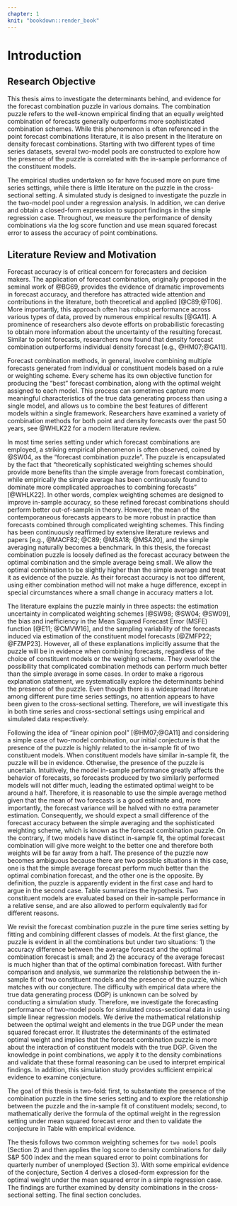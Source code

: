 ```yaml
---
chapter: 1
knit: "bookdown::render_book"
---
```


# Introduction 

## Research Objective

This thesis aims to investigate the determinants behind, and evidence for the forecast combination puzzle in various domains. The combination puzzle refers to the well-known empirical finding that an equally weighted combination of forecasts generally outperforms more sophisticated combination schemes. While this phenomenon is often referenced in the point forecast combinations literature, it is also present in the literature on density forecast combinations. Starting with two different types of time series datasets, several two-model pools are constructed to explore how the presence of the puzzle is correlated with the in-sample performance of the constituent models. 

The empirical studies undertaken so far have focused more on pure time series settings, while there is little literature on the puzzle in the cross-sectional setting. A simulated study is designed to investigate the puzzle in the two-model pool under a regression analysis. In addition, we can derive and obtain a closed-form expression to support findings in the simple regression case. Throughout, we measure the performance of density combinations via the log score function and use mean squared forecast error to assess the accuracy of point combinations.





## Literature Review and Motivation

Forecast accuracy is of critical concern for forecasters and decision makers. The application of forecast combination, originally proposed in the seminal work of @BG69, provides the evidence of dramatic improvements in forecast accuracy, and therefore has attracted wide attention and contributions in the literature, both theoretical and applied [@C89;@T06]. More importantly, this approach often has robust performance across various types of data, proved by numerous empirical results [@GA11]. A prominence of researchers also devote efforts on probabilistic forecasting to obtain more information about the uncertainty of the resulting forecast. Similar to point forecasts, researchers now found that density forecast combination outperforms individual density forecast [e.g., @HM07;@GA11].



Forecast combination methods, in general, involve combining multiple forecasts generated from individual or constituent models based on a rule or weighting scheme. Every scheme has its own objective function for producing the "best" forecast combination, along with the optimal weight assigned to each model. This process can sometimes capture more meaningful characteristics of the true data generating process than using a single model, and allows us to combine the best features of different models within a single framework. Researchers have examined a variety of combination methods for both point and density forecasts over the past 50 years, see @WHLK22 for a modern literature review.

In most time series setting under which forecast combinations are employed, a striking empirical phenomenon is often observed, coined by @SW04, as the "forecast combination puzzle". The puzzle is encapsulated by the fact that "theoretically sophisticated weighting schemes should provide more benefits than the simple average from forecast combination, while empirically the simple average has been continuously found to dominate more complicated approaches to combining forecasts" [@WHLK22]. In other words, complex weighting schemes are designed to improve in-sample accuracy, so these refined forecast combinations should perform better out-of-sample in theory. However, the mean of the contemporaneous forecasts appears to be more robust in practice than forecasts combined through complicated weighting schemes. This finding has been continuously reaffirmed by extensive literature reviews and papers [e.g., @MACF82; @C89; @MSA18; @MSA20], and the simple averaging naturally becomes a benchmark. In this thesis, the forecast combination puzzle is loosely defined as the forecast accuracy between the optimal combination and the simple average being small. We allow the optimal combination to be slightly higher than the simple average and treat it as evidence of the puzzle. As their forecast accuracy is not too different, using either combination method will not make a huge difference, except in special circumstances where a small change in accuracy matters a lot.



The literature explains the puzzle mainly in three aspects: the estimation uncertainty in complicated weighting schemes [@SW98; @SW04; @SW09], the bias and inefficiency in the Mean Squared Forecast Error (MSFE) function [@E11; @CMVW16], and the sampling variability of the forecasts induced via estimation of the constituent model forecasts [@ZMFP22; @FZMP23]. However, all of these explanations implicitly assume that the puzzle will be in evidence when combining forecasts, regardless of the choice of constituent models or the weighing scheme. They overlook the possibility that complicated combination methods can perform much better than the simple average in some cases. In order to make a rigorous explanation statement, we systematically explore the determinants behind the presence of the puzzle. Even though there is a widespread literature among different pure time series settings, no attention appears to have been given to the cross-sectional setting. Therefore, we will investigate this in both time series and cross-sectional settings using empirical and simulated data respectively.



Following the idea of "linear opinion pool" [@HM07;@GA11] and considering a simple case of two-model combination, our initial conjecture is that the presence of the puzzle is highly related to the in-sample fit of two constituent models. When constituent models have similar in-sample fit, the puzzle will be in evidence. Otherwise, the presence of the puzzle is uncertain. Intuitively, the model in-sample performance greatly affects the behavior of forecasts, so forecasts produced by two similarly performed models will not differ much, leading the estimated optimal weight to be around a half. Therefore, it is reasonable to use the simple average method given that the mean of two forecasts is a good estimate and, more importantly, the forecast variance will be halved with no extra parameter estimation. Consequently, we should expect a small difference of the forecast accuracy between the simple averaging and the sophisticated weighting scheme, which is known as the forecast combination puzzle. On the contrary, if two models have distinct in-sample fit, the optimal forecast combination will give more weight to the better one and therefore both weights will be far away from a half. The presence of the puzzle now becomes ambiguous because there are two possible situations in this case, one is that the simple average forecast perform much better than the optimal combination forecast, and the other one is the opposite. By definition, the puzzle is apparently evident in the first case and hard to argue in the second case. Table \ref{tab:1} summarizes the hypothesis. Two constituent models are evaluated based on their in-sample performance in a relative sense, and are also allowed to perform equivalently ``Bad`` for different reasons.

\begin{table}[ht]
\centering
\begin{tabular}{cccc}
                       &      & \multicolumn{2}{c}{$M_2$} \\
                       &      & Good       & Bad       \\
\multirow{2}{*}{$M_1$} & Good & $\surd$    & $?$ \\
                       & Bad  & $?$        & $\surd$
\end{tabular}
\caption{The first row and the first column refer to two constituent models in a combination, $M_1$ and $M_2$. ``Good`` means that the model fits the data well, whereas ``Bad`` denotes that the model fails to capture some important features of the data. The ``$\surd$`` indicates the presence of the forecast combination puzzle, while ``$?$`` implies that the presence of the puzzle is uncertain.}
\label{tab:1}
\end{table}



We revisit the forecast combination puzzle in the pure time series setting by fitting and combining different classes of models. At the first glance, the puzzle is evident in all the combinations but under two situations: 1) the accuracy difference between the average forecast and the optimal combination forecast is small; and 2) the accuracy of the average forecast is much higher than that of the optimal combination forecast. With further comparison and analysis, we summarize the relationship between the in-sample fit of two constituent models and the presence of the puzzle, which matches with our conjecture. The difficulty with empirical data where the true data generating process (DGP) is unknown can be solved by conducting a simulation study. Therefore, we investigate the forecasting performance of two-model pools for simulated cross-sectional data in using simple linear regression models. We derive the mathematical relationship between the optimal weight and elements in the true DGP under the mean squared forecast error. It illustrates the determinants of the estimated optimal weight and implies that the forecast combination puzzle is more about the interaction of constituent models with the true DGP. Given the knowledge in point combinations, we apply it to the density combinations and validate that these formal reasoning can be used to interpret empirical findings. In addition, this simulation study provides sufficient empirical evidence to examine conjecture.



The goal of this thesis is two-fold: first, to substantiate the presence of the combination puzzle in the time series setting and to explore the relationship between the puzzle and the in-sample fit of constituent models; second, to mathematically derive the formula of the optimal weight in the regression setting under mean squared forecast error and then to validate the conjecture in Table \ref{tab:1} with empirical evidence.

The thesis follows two common weighting schemes for `two model` pools (Section 2) and then applies the log score to density combinations for daily S\&P 500 index and the mean squared error to point combinations for quarterly number of unemployed (Section 3). With some empirical evidence of the conjecture, Section 4 derives a closed-form expression for the optimal weight under the mean squared error in a simple regression case. The findings are further examined by density combinations in the cross-sectional setting. The final section concludes.



